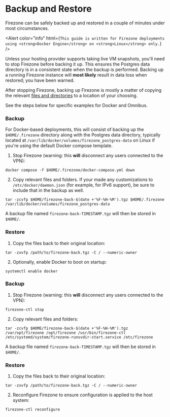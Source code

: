 
# Backup and Restore

Firezone can be safely backed up and restored in a couple of minutes under most
circumstances.

<Alert
  color="info"
  html={`
This guide is written for Firezone deployments using <strong>Docker Engine</strong>
on <strong>Linux</strong> only.
`}
/>

Unless your hosting provider supports taking live VM snapshots, you'll need to
stop Firezone before backing it up. This ensures the Postgres data directory is
in a consistent state when the backup is performed. Backing up a running
Firezone instance will **most likely** result in data loss when restored; you
have been warned.

After stopping Firezone, backing up Firezone is mostly a matter of copying the
relevant [files and directories](/docs/reference/file-and-directory-locations)
to a location of your choosing.

See the steps below for specific examples for Docker and Omnibus.

<TabsGroup>
<TabsItem title="Docker" active>

### Backup

For Docker-based deployments, this will consist of backing up the
`$HOME/.firezone` directory along with the Postgres data directory, typically
located at `/var/lib/docker/volumes/firezone_postgres-data` on Linux if you're
using the default Docker compose template.

1. Stop Firezone (warning: this **will** disconnect any users connected to the
   VPN):

```
docker compose -f $HOME/.firezone/docker-compose.yml down
```

2. Copy relevant files and folders. If your made any customizations to
   `/etc/docker/daemon.json` (for example, for IPv6 support), be sure to include
   that in the backup as well.

```
tar -zcvfp $HOME/firezone-back-$(date +'%F-%H-%M').tgz $HOME/.firezone /var/lib/docker/volumes/firezone_postgres-data
```

A backup file named `firezone-back-TIMESTAMP.tgz` will then be stored in
`$HOME/`.

### Restore

1. Copy the files back to their original location:

```
tar -zxvfp /path/to/firezone-back.tgz -C / --numeric-owner
```

2. Optionally, enable Docker to boot on startup:

```
systemctl enable docker
```

</TabsItem>
<TabsItem title="Omnibus">

### Backup

1. Stop Firezone (warning: this **will** disconnect any users connected to the
   VPN):

```
firezone-ctl stop
```

2. Copy relevant files and folders:

```
tar -zcvfp $HOME/firezone-back-$(date +'%F-%H-%M').tgz /var/opt/firezone /opt/firezone /usr/bin/firezone-ctl /etc/systemd/system/firezone-runsvdir-start.service /etc/firezone
```

A backup file named `firezone-back-TIMESTAMP.tgz` will then be stored in
`$HOME/`.

### Restore

1. Copy the files back to their original location:

```
tar -zxvfp /path/to/firezone-back.tgz -C / --numeric-owner
```

2. Reconfigure Firezone to ensure configuration is applied to the host system:

```
firezone-ctl reconfigure
```

</TabsItem>
</TabsGroup>

<SupportOptions />
